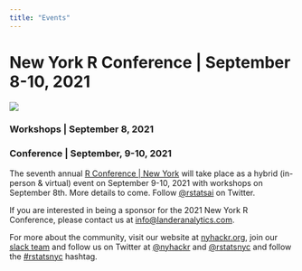 ```yaml
---
title: "Events"
---
```


# New York R Conference \| September 8-10, 2021

[![](images/NYR2020.png)](https://rstats.ai/nyr/#about)

### Workshops \| September 8, 2021

### Conference \| September, 9-10, 2021

The seventh annual [R Conference \| New York](https://rstats.ai/nyr/?utm_source=landeranalytics) will take place as a hybrid (in-person & virtual) event on September 9-10, 2021 with workshops on September 8th. More details to come. Follow [\@rstatsai](https://twitter.com/rstatsai/?utm_source=nyhackr) on Twitter.

If you are interested in being a sponsor for the 2021 New York R Conference, please contact us at [info\@landeranalytics.com](mailto:info@landeranalytics.com){.email}.

For more about the community, visit our website at [nyhackr.org](https://nyhackr.org/?utm_source=nyhackr), join our [slack team](https://nyhackr.slack.com/shared_invite/MTg0ODY4ODE2MjkwLTE0OTUwNTY3NTEtZGYzYzNiOTg2OA) and follow us on Twitter at [\@nyhackr](https://twitter.com/nyhackr) and [\@rstatsnyc](https://twitter.com/rstatsnyc) and follow the [\#rstatsnyc](https://twitter.com/hashtag/rstatsnyc) hashtag.
